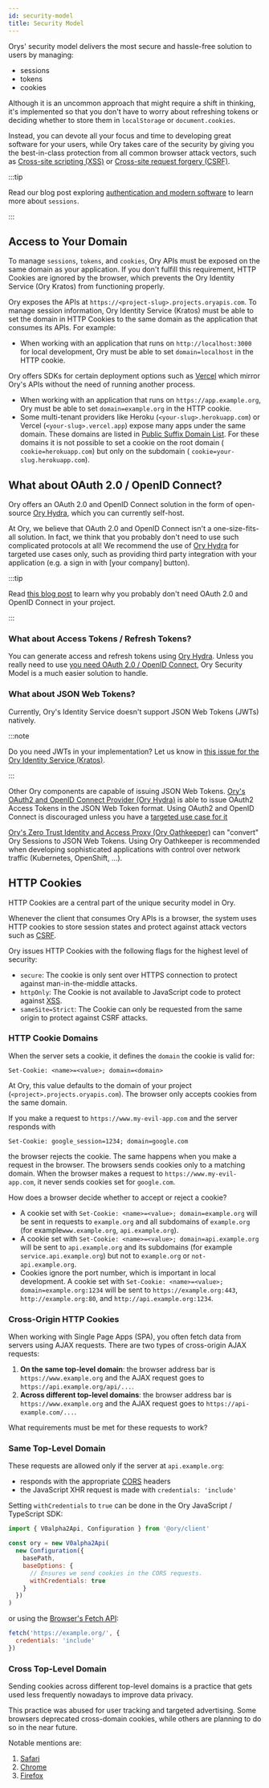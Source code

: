 ```yaml
---
id: security-model
title: Security Model
---
```


Orys' security model delivers the most secure and hassle-free solution to users by managing:

- sessions
- tokens
- cookies

Although it is an uncommon approach that might require a shift in thinking, it's implemented so that you don't have to worry about
refreshing tokens or deciding whether to store them in `localStorage` or `document.cookies`.

Instead, you can devote all your focus and time to developing great software for your users, while Ory takes care of the security
by giving you the best-in-class protection from all common browser attack vectors, such as
[Cross-site scripting (XSS)](https://owasp.org/www-community/attacks/xss/) or
[Cross-site request forgery (CSRF)](https://owasp.org/www-community/attacks/csrf/).

:::tip

Read our blog post exploring [authentication and modern software](https://www.ory.sh/auth-and-modern-software/) to learn more
about `sessions`.

:::

## Access to Your Domain

To manage `sessions`, `tokens`, and `cookies`, Ory APIs must be exposed on the same domain as your application. If you don't
fulfill this requirement, HTTP Cookies are ignored by the browser, which prevents the Ory Identity Service (Ory Kratos) from
functioning properly.

Ory exposes the APIs at `https://<project-slug>.projects.oryapis.com`. To manage session information, Ory Identity Service
(Kratos) must be able to set the domain in HTTP Cookies to the same domain as the application that consumes its APIs. For example:

- When working with an application that runs on `http://localhost:3000` for local development, Ory must be able to set
  `domain=localhost` in the HTTP cookie.

Ory offers SDKs for certain deployment options such as [Vercel](guides/protect-page-login/nextjs.mdx) which mirror Ory's APIs
without the need of running another process.

- When working with an application that runs on `https://app.example.org`, Ory must be able to set `domain=example.org` in the
  HTTP cookie.
- Some multi-tenant providers like Heroku (`<your-slug>.herokuapp.com`) or Vercel (`<your-slug>.vercel.app`) expose many apps
  under the same domain. These domains are listed in
  [Public Suffix Domain List](https://publicsuffix.org/list/public_suffix_list.dat). For these domains it is not possible to set a
  cookie on the root domain ( `cookie=herokuapp.com`) but only on the subdomain ( `cookie=your-slug.herokuapp.com`).

## What about OAuth 2.0 / OpenID Connect?

Ory offers an OAuth 2.0 and OpenID Connect solution in the form of open-source [Ory Hydra](https://github.com/ory/hydra), which
you can currently self-host.

At Ory, we believe that OAuth 2.0 and OpenID Connect isn't a one-size-fits-all solution. In fact, we think that you probably don't
need to use such complicated protocols at all! We recommend the use of [Ory Hydra](https://github.com/ory/hydra) for targeted use
cases only, such as providing third party integration with your application (e.g. a sign in with [your company] button).

:::tip

Read [this blog post](https://www.ory.sh/oauth2-openid-connect-do-you-need-use-cases-examples/) to learn why you probably don't
need OAuth 2.0 and OpenID Connect in your project.

:::

### What about Access Tokens / Refresh Tokens?

You can generate access and refresh tokens using [Ory Hydra](https://github.com/ory/hydra). Unless you really need to use
[you need OAuth 2.0 / OpenID Connect](https://www.ory.sh/oauth2-openid-connect-do-you-need-use-cases-examples/), Ory Security
Model is a much easier solution to handle.

### What about JSON Web Tokens?

Currently, Ory's Identity Service doesn't support JSON Web Tokens (JWTs) natively.

:::note

Do you need JWTs in your implementation? Let us know in
[this issue for the Ory Identity Service (Kratos)](https://github.com/ory/kratos/issues/2487).

:::

Other Ory components are capable of issuing JSON Web Tokens.
[Ory's OAuth2 and OpenID Connect Provider (Ory Hydra)](https://www.ory.sh/hydra) is able to issue OAuth2 Access Tokens in the JSON
Web Token format. Using OAuth2 and OpenID Connect is discouraged unless you have a
[targeted use case for it](https://www.ory.sh/oauth2-openid-connect-do-you-need-use-cases-examples/)

[Ory's Zero Trust Identity and Access Proxy (Ory Oathkeeper)](https://www.ory.sh/oathkeeper) can "convert" Ory Sessions to JSON
Web Tokens. Using Ory Oathkeeper is recommended when developing sophisticated applications with control over network traffic
(Kubernetes, OpenShift, ...).

## HTTP Cookies

HTTP Cookies are a central part of the unique security model in Ory.

Whenever the client that consumes Ory APIs is a browser, the system uses HTTP cookies to store session states and protect against
attack vectors such as [CSRF](https://owasp.org/www-community/attacks/csrf).

Ory issues HTTP Cookies with the following flags for the highest level of security:

- `secure`: The cookie is only sent over HTTPS connection to protect against man-in-the-middle attacks.
- `httpOnly`: The Cookie is not available to JavaScript code to protect against
  [XSS](https://owasp.org/www-community/attacks/xss/).
- `sameSite=Strict`: The Cookie can only be requested from the same origin to protect against CSRF attacks.

### HTTP Cookie Domains

When the server sets a cookie, it defines the `domain` the cookie is valid for:

```
Set-Cookie: <name>=<value>; domain=<domain>
```

At Ory, this value defaults to the domain of your project (`<project>.projects.oryapis.com`). The browser only accepts cookies
from the same domain.

If you make a request to `https://www.my-evil-app.com` and the server responds with

```
Set-Cookie: google_session=1234; domain=google.com
```

the browser rejects the cookie. The same happens when you make a request in the browser. The browsers sends cookies only to a
matching domain. When the browser makes a request to `https://www.my-evil-app.com`, it never sends cookies set for `google.com`.

How does a browser decide whether to accept or reject a cookie?

- A cookie set with `Set-Cookie: <name>=<value>; domain=example.org` will be sent in requests to `example.org` and all subdomains
  of `example.org` (for example`www.example.org`, `api.example.org`).
- A cookie set with `Set-Cookie: <name>=<value>; domain=api.example.org` will be sent to `api.example.org` and its subdomains (for
  example `service.api.example.org`) but not to `example.org` or `not-api.example.org`.
- Cookies ignore the port number, which is important in local development. A cookie set with
  `Set-Cookie: <name>=<value>; domain=example.org:1234` will be sent to `https://example.org:443`, `http://example.org:80`, and
  `http://api.example.org:1234`.

### Cross-Origin HTTP Cookies

When working with Single Page Apps (SPA), you often fetch data from servers using AJAX requests. There are two types of
cross-origin AJAX requests:

1. **On the same top-level domain**: the browser address bar is `https://www.example.org` and the AJAX request goes to
   `https://api.example.org/api/...`.
2. **Across different top-level domains**: the browser address bar is `https://www.example.org` and the AJAX request goes to
   `https://api-example.com/...`.

What requirements must be met for these requests to work?

### Same Top-Level Domain

These requests are allowed only if the server at `api.example.org`:

- responds with the appropriate [CORS](https://developer.mozilla.org/en-US/docs/Web/HTTP/CORS) headers
- the JavaScript XHR request is made with `credentials: 'include'`

Setting `withCredentials` to `true` can be done in the Ory JavaScript / TypeScript SDK:

```js
import { V0alpha2Api, Configuration } from '@ory/client'

const ory = new V0alpha2Api(
  new Configuration({
    basePath,
    baseOptions: {
      // Ensures we send cookies in the CORS requests.
      withCredentials: true
    }
  })
)
```

or using the [Browser's Fetch API](https://developer.mozilla.org/en-US/docs/Web/API/Fetch_API):

```js
fetch('https://example.org/', {
  credentials: 'include'
})
```

### Cross Top-Level Domain

Sending cookies across different top-level domains is a practice that gets used less frequently nowadays to improve data privacy.

This practice was abused for user tracking and targeted advertising. Some browsers deprecated cross-domain cookies, while others
are planning to do so in the near future.

Notable mentions are:

1. [Safari](https://www.infoq.com/news/2020/04/safari-third-party-cookies-block/)
2. [Chrome](https://www.adexchanger.com/privacy/google-will-limit-cross-site-tracking-in-chrome-by-default-starting-in-february/)
3. [Firefox](https://www.theverge.com/2019/6/4/18650363/firefox-block-trackers-default-enhanced-tracking-protection)
